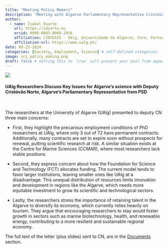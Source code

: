 ```yaml
---
title: "Meeting Policy Makers"
description: "Meeting with Algarve Parlamentary Representative Cristóvão Norte | 23 September 2024 at 10:00h"
author:
  - name: Isabel Duarte
    url: https://iduarte.eu
    orcid: 0000-0003-0060-2936
    affiliation: CINTESIS - UAlg, Universidade do Algarve, Faro, Portugal
    affiliation-url: https://www.ualg.pt/ 
date: 09-23-2024
categories: [Society, Employment, Science] # self-defined categories
image: sci_policy_making.png
draft: false # setting this to `true` will prevent your post from appearing on your listing page until you're ready!
---
```


![](reuniao_cnorte_2024.png)


#### UAlg Researchers Discuss Key Issues for Algarve's science with Deputy Cristóvão Norte, Algarve’s Parliamentary Representative from PSD

<br>

The researchers at the University of Algarve (UAlg) presented to deputy CN three main concerns:

  - First, they highlight the precarious employment conditions of PhD researchers at UAlg, where only 3 out of 72 have permanent contracts. Additionally, many contracts are set to expire soon without prospects for renewal, putting scientific research at risk. A similar situation exists at the Centre for Marine Sciences (CCMAR), where most researchers lack stable positions.

  - Second, they express concern about how the Foundation for Science and Technology (FCT) allocates funding. The current model tends to favor larger institutions, leaving smaller ones like UAlg at a disadvantage. This unequal distribution of resources limits innovation and development in regions like the Algarve, which needs more equitable investment to grow its scientific and technological sectors.

  - Lastly, the researchers stress the importance of retaining talent in the Algarve to diversify its economy, which currently relies heavily on tourism. They argue that encouraging researchers to stay would foster growth in sectors such as marine biotechnology, health, and renewable energy, contributing to a more resilient and sustainable regional economy.

The full text of the letter (plus slides) sent to CN, are in the [Documents](https://ualgsciencecommunity.github.io/portal/documents/meet_cnorte.html) section.
